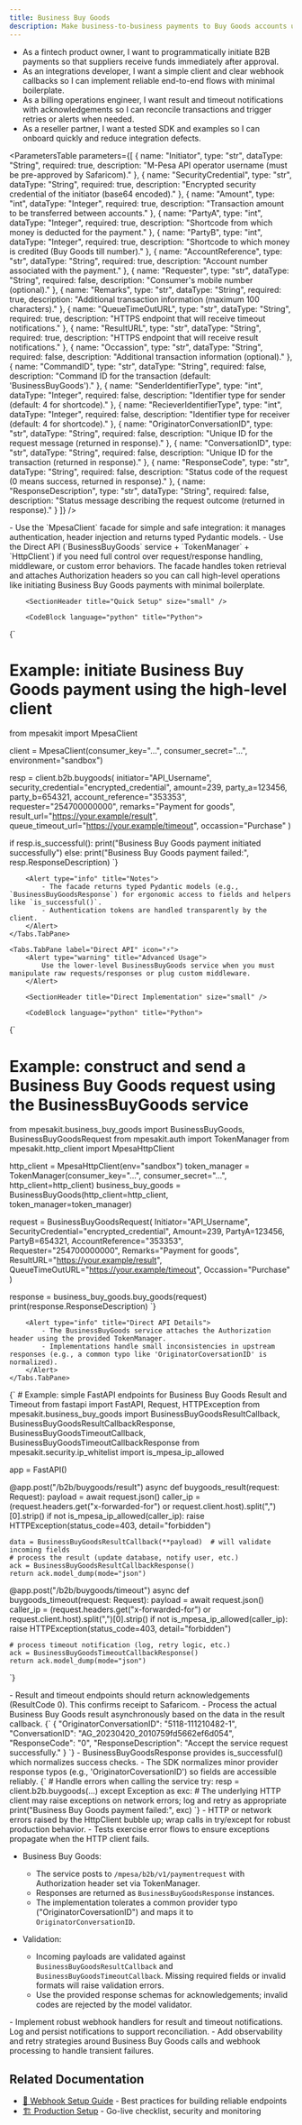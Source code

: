 ```yaml
---
title: Business Buy Goods
description: Make business-to-business payments to Buy Goods accounts using M-Pesa by initiating payment requests and handling asynchronous result notifications.
---
```



<SectionHeader
    subtitle="Make business-to-business payments to Buy Goods accounts using M-Pesa by initiating payment requests and handling asynchronous result notifications."
    gradient={true}
    size="large"
/>

<SectionHeader title="User Stories" size="small" />

- As a fintech product owner, I want to programmatically initiate B2B payments so that suppliers receive funds immediately after approval.
- As an integrations developer, I want a simple client and clear webhook callbacks so I can implement reliable end-to-end flows with minimal boilerplate.
- As a billing operations engineer, I want result and timeout notifications with acknowledgements so I can reconcile transactions and trigger retries or alerts when needed.
- As a reseller partner, I want a tested SDK and examples so I can onboard quickly and reduce integration defects.

<SectionHeader title="Parameters Definition" size="small" />

<ParametersTable
parameters={[
    {
        name: "Initiator",
        type: "str",
        dataType: "String",
        required: true,
        description: "M-Pesa API operator username (must be pre-approved by Safaricom)."
    },
    {
        name: "SecurityCredential",
        type: "str",
        dataType: "String",
        required: true,
        description: "Encrypted security credential of the initiator (base64 encoded)."
    },
    {
        name: "Amount",
        type: "int",
        dataType: "Integer",
        required: true,
        description: "Transaction amount to be transferred between accounts."
    },
    {
        name: "PartyA",
        type: "int",
        dataType: "Integer",
        required: true,
        description: "Shortcode from which money is deducted for the payment."
    },
    {
        name: "PartyB",
        type: "int",
        dataType: "Integer",
        required: true,
        description: "Shortcode to which money is credited (Buy Goods till number)."
    },
    {
        name: "AccountReference",
        type: "str",
        dataType: "String",
        required: true,
        description: "Account number associated with the payment."
    },
    {
        name: "Requester",
        type: "str",
        dataType: "String",
        required: false,
        description: "Consumer's mobile number (optional)."
    },
    {
        name: "Remarks",
        type: "str",
        dataType: "String",
        required: true,
        description: "Additional transaction information (maximum 100 characters)."
    },
    {
        name: "QueueTimeOutURL",
        type: "str",
        dataType: "String",
        required: true,
        description: "HTTPS endpoint that will receive timeout notifications."
    },
    {
        name: "ResultURL",
        type: "str",
        dataType: "String",
        required: true,
        description: "HTTPS endpoint that will receive result notifications."
    },
    {
        name: "Occassion",
        type: "str",
        dataType: "String",
        required: false,
        description: "Additional transaction information (optional)."
    },
    {
        name: "CommandID",
        type: "str",
        dataType: "String",
        required: false,
        description: "Command ID for the transaction (default: 'BusinessBuyGoods')."
    },
    {
        name: "SenderIdentifierType",
        type: "int",
        dataType: "Integer",
        required: false,
        description: "Identifier type for sender (default: 4 for shortcode)."
    },
    {
        name: "RecieverIdentifierType",
        type: "int",
        dataType: "Integer",
        required: false,
        description: "Identifier type for receiver (default: 4 for shortcode)."
    },
    {
        name: "OriginatorConversationID",
        type: "str",
        dataType: "String",
        required: false,
        description: "Unique ID for the request message (returned in response)."
    },
    {
        name: "ConversationID",
        type: "str",
        dataType: "String",
        required: false,
        description: "Unique ID for the transaction (returned in response)."
    },
    {
        name: "ResponseCode",
        type: "str",
        dataType: "String",
        required: false,
        description: "Status code of the request (0 means success, returned in response)."
    },
    {
        name: "ResponseDescription",
        type: "str",
        dataType: "String",
        required: false,
        description: "Status message describing the request outcome (returned in response)."
    }
]}
/>

<SectionHeader
    title="Overview"
    subtitle="Business Buy Goods enables businesses to make payments to Buy Goods accounts. It's an asynchronous operation with callbacks for results and timeouts."
    size="small"
/>

<Alert type="info" title="Implementation Options">
    - Use the `MpesaClient` facade for simple and safe integration: it manages authentication, header injection and returns typed Pydantic models.  
    - Use the Direct API (`BusinessBuyGoods` service + `TokenManager` + `HttpClient`) if you need full control over request/response handling, middleware, or custom error behaviors.
</Alert>

<Tabs defaultValue={0}>
    <Tabs.TabPane label="MpesaClient (Recommended)" icon="🚀">
        <Alert type="info" title="Why use MpesaClient">
            The facade handles token retrieval and attaches Authorization headers so you can call high-level operations like initiating Business Buy Goods payments with minimal boilerplate.
        </Alert>

        <SectionHeader title="Quick Setup" size="small" />

        <CodeBlock language="python" title="Python">
{`
# Example: initiate Business Buy Goods payment using the high-level client
from mpesakit import MpesaClient

client = MpesaClient(consumer_key="...", consumer_secret="...", environment="sandbox")

resp = client.b2b.buygoods(
    initiator="API_Username",
    security_credential="encrypted_credential",
    amount=239,
    party_a=123456,
    party_b=654321,
    account_reference="353353",
    requester="254700000000",
    remarks="Payment for goods",
    result_url="https://your.example/result",
    queue_timeout_url="https://your.example/timeout",
    occassion="Purchase"
)

if resp.is_successful():
    print("Business Buy Goods payment initiated successfully")
else:
    print("Business Buy Goods payment failed:", resp.ResponseDescription)
`}
        </CodeBlock>

        <Alert type="info" title="Notes">
            - The facade returns typed Pydantic models (e.g., `BusinessBuyGoodsResponse`) for ergonomic access to fields and helpers like `is_successful()`.  
            - Authentication tokens are handled transparently by the client.
        </Alert>
    </Tabs.TabPane>

    <Tabs.TabPane label="Direct API" icon="⚡">
        <Alert type="warning" title="Advanced Usage">
            Use the lower-level BusinessBuyGoods service when you must manipulate raw requests/responses or plug custom middleware.
        </Alert>

        <SectionHeader title="Direct Implementation" size="small" />

        <CodeBlock language="python" title="Python">
{`
# Example: construct and send a Business Buy Goods request using the BusinessBuyGoods service
from mpesakit.business_buy_goods import BusinessBuyGoods, BusinessBuyGoodsRequest
from mpesakit.auth import TokenManager
from mpesakit.http_client import MpesaHttpClient

http_client = MpesaHttpClient(env="sandbox")
token_manager = TokenManager(consumer_key="...", consumer_secret="...", http_client=http_client)
business_buy_goods = BusinessBuyGoods(http_client=http_client, token_manager=token_manager)

request = BusinessBuyGoodsRequest(
    Initiator="API_Username",
    SecurityCredential="encrypted_credential",
    Amount=239,
    PartyA=123456,
    PartyB=654321,
    AccountReference="353353",
    Requester="254700000000",
    Remarks="Payment for goods",
    ResultURL="https://your.example/result",
    QueueTimeOutURL="https://your.example/timeout",
    Occassion="Purchase"
)

response = business_buy_goods.buy_goods(request)
print(response.ResponseDescription)
`}
        </CodeBlock>

        <Alert type="info" title="Direct API Details">
            - The BusinessBuyGoods service attaches the Authorization header using the provided TokenManager.  
            - Implementations handle small inconsistencies in upstream responses (e.g., a common typo like 'OriginatorCoversationID' is normalized).
        </Alert>
    </Tabs.TabPane>
</Tabs>

<SectionHeader title="Webhook Handling (Result & Timeout)" size="small" />

<CodeBlock language="python" title="Python">
{`
# Example: simple FastAPI endpoints for Business Buy Goods Result and Timeout
from fastapi import FastAPI, Request, HTTPException
from mpesakit.business_buy_goods import BusinessBuyGoodsResultCallback, BusinessBuyGoodsResultCallbackResponse, BusinessBuyGoodsTimeoutCallback, BusinessBuyGoodsTimeoutCallbackResponse
from mpesakit.security.ip_whitelist import is_mpesa_ip_allowed

app = FastAPI()

@app.post("/b2b/buygoods/result")
async def buygoods_result(request: Request):
    payload = await request.json()
    caller_ip = (request.headers.get("x-forwarded-for") or request.client.host).split(",")[0].strip()
    if not is_mpesa_ip_allowed(caller_ip):
        raise HTTPException(status_code=403, detail="forbidden")

    data = BusinessBuyGoodsResultCallback(**payload)  # will validate incoming fields
    # process the result (update database, notify user, etc.)
    ack = BusinessBuyGoodsResultCallbackResponse()
    return ack.model_dump(mode="json")


@app.post("/b2b/buygoods/timeout")
async def buygoods_timeout(request: Request):
    payload = await request.json()
    caller_ip = (request.headers.get("x-forwarded-for") or request.client.host).split(",")[0].strip()
    if not is_mpesa_ip_allowed(caller_ip):
        raise HTTPException(status_code=403, detail="forbidden")

    # process timeout notification (log, retry logic, etc.)
    ack = BusinessBuyGoodsTimeoutCallbackResponse()
    return ack.model_dump(mode="json")
`}
</CodeBlock>

<Alert type="info" title="Important behavior">
    - Result and timeout endpoints should return acknowledgements (ResultCode 0). This confirms receipt to Safaricom.  
    - Process the actual Business Buy Goods result asynchronously based on the data in the result callback.
</Alert>

<SectionHeader title="Responses & Helpers" size="small" />

<CodeBlock language="json" title="Example Business Buy Goods Success Response">
{`
{
    "OriginatorConversationID": "5118-111210482-1",
    "ConversationID": "AG_20230420_2010759fd5662ef6d054",
    "ResponseCode": "0",
    "ResponseDescription": "Accept the service request successfully."
}
`}
</CodeBlock>

<Alert type="info" title="Response Handling">
    - BusinessBuyGoodsResponse provides is_successful() which normalizes success checks.
    - The SDK normalizes minor provider response typos (e.g., 'OriginatorCoversationID') so fields are accessible reliably.
</Alert>

<SectionHeader title="Error Handling" size="small" />

<CodeBlock language="python" title="Python">
{`
# Handle errors when calling the service
try:
    resp = client.b2b.buygoods(...)
except Exception as exc:
    # The underlying HTTP client may raise exceptions on network errors; log and retry as appropriate
    print("Business Buy Goods payment failed:", exc)
`}
</CodeBlock>

<Alert type="info" title="Notes">
    - HTTP or network errors raised by the HttpClient bubble up; wrap calls in try/except for robust production behavior.  
    - Tests exercise error flows to ensure exceptions propagate when the HTTP client fails.
</Alert>

<SectionHeader title="Testing & Expected Behaviors" size="small" />

- Business Buy Goods:
    - The service posts to `/mpesa/b2b/v1/paymentrequest` with Authorization header set via TokenManager.
    - Responses are returned as `BusinessBuyGoodsResponse` instances.
    - The implementation tolerates a common provider typo ("OriginatorCoversationID") and maps it to `OriginatorConversationID`.

- Validation:
    - Incoming payloads are validated against `BusinessBuyGoodsResultCallback` and `BusinessBuyGoodsTimeoutCallback`. Missing required fields or invalid formats will raise validation errors.
    - Use the provided response schemas for acknowledgements; invalid codes are rejected by the model validator.

<SectionHeader title="Next Steps" size="small" />

<Alert type="info" title="What's Next?">
    - Implement robust webhook handlers for result and timeout notifications. Log and persist notifications to support reconciliation.  
    - Add observability and retry strategies around Business Buy Goods calls and webhook processing to handle transient failures.
</Alert>

## Related Documentation

- [📡 Webhook Setup Guide](/webhooks-best-practices) - Best practices for building reliable endpoints
- [🏗️ Production Setup](/production) - Go-live checklist, security and monitoring